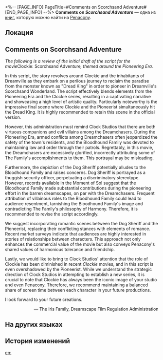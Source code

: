 <%-- [PAGE_INFO]
PageTitle=#Comments on Scorchsand Adventure#
[END_PAGE_INFO] --%>
{{Дополнить}}
{{Книга Инфобокс
|id           = 327
|partIds      = 190603
|Название     = Comments on ''Scorchsand Adventure''
|Изображение  = Предмет Книга Пенакония.png
|Мир          = Penacony
|Томов        = 1
|Автор        = <!--нужно добавить-->
|Описание     = A review of the Clockie movie series ''Scorchsand Adventure'', as assessed by the Iris Family for appropriateness.
|Том1         = {{tx}}
|Источник1    = {{tx|Отсутствует источник}}
|Персонажи    = 
|Фракции      = Penacony; The Family
}}
'''Comments on ''Scorchsand Adventure''''' — одна из [[Книги|книг]], которую можно найти на [[Penacony]].

==Локация==
{{Отметка карты|<!--название карты-->|<!--id отметки-->}}

==Comments on Scorchsand Adventure==
''The following is a review of the initial draft of the script for the movie ''Clockie: Scorchsand Adventure'', themed around the Pioneering Era.''

In this script, the story revolves around Clockie and the inhabitants of Dreamville as they embark on a perilous journey to reclaim the paradise from the monster known as "Dread King" in order to pioneer in Dreamville's Scorchsand Wonderland. The script effectively blends elements from the Pioneering Era and the Clockie series, resulting in a captivating narrative and showcasing a high level of artistic quality. Particularly noteworthy is the impressive final scene where Clockie and the Pioneerist simultaneously hit the Dread King. It is highly recommended to retain this scene in the official version.

However, this administration must remind Clock Studios that there are both virtuous companions and evil villains among the Dreamchasers. During the Pioneering Era, armed conflicts among Dreamchasers often jeopardized the safety of the town's residents, and the Bloodhound Family was devoted to maintaining law and order through their patrols. Regrettably, in this movie, the Dreamchasers are excessively glorified, incorrectly attributing some of The Family's accomplishments to them. This portrayal may be misleading.

Furthermore, the depiction of the Dog Sheriff potentially alludes to the Bloodhound Family and raises concerns. Dog Sheriff is portrayed as a thuggish security officer, perpetuating a discriminatory stereotype. However, records available in the Moment of Sol suggest that the Bloodhound Family made substantial contributions during the pioneering effort in the barren dreamscapes, on par with the Dreamchasers. Frequent attribution of villainous roles to the Bloodhound Family could lead to audience resentment, tarnishing the Bloodhound Family's image and contradicting The Family's philosophy of Harmony. Therefore, it is recommended to revise the script accordingly.

We suggest incorporating romantic scenes between the Dog Sheriff and the Pioneerist, replacing their conflicting stances with elements of romance. Recent market surveys indicate that audiences are highly interested in stories of relationships between characters. This approach not only enhances the commercial value of the movie but also conveys Penacony's shared values of harmonious tolerance and friendship.

Lastly, we would like to bring to Clock Studios' attention that the role of Clockie has been diminished in recent ''Clockie'' movies, and in this script is even overshadowed by the Pioneerist. While we understand the strategic direction of Clock Studios in attempting to establish a new series, it is crucial to note that Clockie has always been the iconic image of your studio and even Penacony. Therefore, we recommend maintaining a balanced share of screen time between each character in your future productions.

I look forward to your future creations.

<div align="right">&mdash; The Iris Family, Dreamscape Film Regulation Administration</div>

==На других языках==
{{На других языках
|en   = Comments on ''Scorchsand Adventure''
|zhs  = 关于《热砂大冒险》的审核意见
|zht  = 關於《熱砂大冒險》的稽核意見
|ja   = 『クロックボーイ：熱砂の大冒険』に関する審査意見
|ko   = ≪뜨거운 모래 대모험≫ 심의 의견
|es   = Comentarios sobre «Aventura en la arena ardiente»
|fr   = Critique de l&ast;''Aventure des sables brûlants''
|ru   = Комментарии к «Приключениям в выжженных песках»
|th   = ความคิดเห็นจากการประเมินเนื้อหา "การผจญภัยในผืนทรายระอุ"
|vi   = Ý Kiến Đánh Giá Về "Cuộc Phiêu Lưu Trên Cát Nóng"
|de   = Kommentare zu „Flugsand-Abenteuer“
|id   = Tentang Pendapat "Petualangan Pasir Panas"
|pt   = Comentários sobre "Aventura em Brasareia"
}}

==История изменений==
{{История изменений|3.5}}

[[en:]]